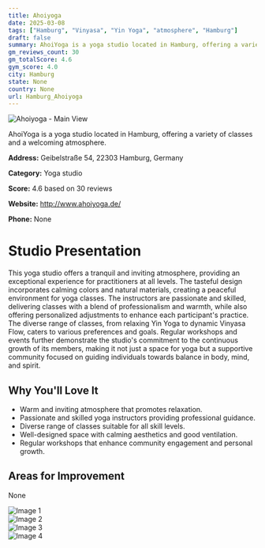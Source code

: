 ```yaml
---
title: Ahoiyoga
date: 2025-03-08
tags: ["Hamburg", "Vinyasa", "Yin Yoga", "atmosphere", "Hamburg"]  
draft: false
summary: AhoiYoga is a yoga studio located in Hamburg, offering a variety of classes and a welcoming atmosphere.
gm_reviews_count: 30
gm_totalScore: 4.6
gym_score: 4.0
city: Hamburg
state: None
country: None
url: Hamburg_Ahoiyoga
---
```


<div className="aspect-[16/9] relative my-8">
  <img 
    src="https://lh5.googleusercontent.com/p/AF1QipMuTbzT-Il78DYfW2h2WxVn8aQMKURqsgsK2jWV=w1920-h1080-k-no"
    alt="Ahoiyoga - Main View"
    className="object-cover absolute inset-0 w-full h-full rounded-lg"
  />
</div>

AhoiYoga is a yoga studio located in Hamburg, offering a variety of classes and a welcoming atmosphere.

**Address:** Geibelstraße 54, 22303 Hamburg, Germany

**Category:** Yoga studio

**Score:** 4.6 based on 30 reviews

**Website:** http://www.ahoiyoga.de/

**Phone:** None

# Studio Presentation

This yoga studio offers a tranquil and inviting atmosphere, providing an exceptional experience for practitioners at all levels. The tasteful design incorporates calming colors and natural materials, creating a peaceful environment for yoga classes. The instructors are passionate and skilled, delivering classes with a blend of professionalism and warmth, while also offering personalized adjustments to enhance each participant's practice. The diverse range of classes, from relaxing Yin Yoga to dynamic Vinyasa Flow, caters to various preferences and goals. Regular workshops and events further demonstrate the studio's commitment to the continuous growth of its members, making it not just a space for yoga but a supportive community focused on guiding individuals towards balance in body, mind, and spirit.

## Why You'll Love It

- Warm and inviting atmosphere that promotes relaxation.
- Passionate and skilled yoga instructors providing professional guidance.
- Diverse range of classes suitable for all skill levels.
- Well-designed space with calming aesthetics and good ventilation.
- Regular workshops that enhance community engagement and personal growth.

## Areas for Improvement

None

<div className="grid grid-cols-1 xl:grid-cols-2 gap-4 my-8">
<div className="aspect-[4/3] relative"><img src="https://lh5.googleusercontent.com/p/AF1QipP5hnNENp5ADup-l0wHlV1vp9p4kfXtyirOE3Oq=w1920-h1080-k-no" alt="Image 1" className="object-cover absolute inset-0 w-full h-full rounded-lg" /></div>
<div className="aspect-[4/3] relative"><img src="https://lh5.googleusercontent.com/p/AF1QipOVeY4KIH8rZgPFOfBNhmJ9qC8vMEddQMIIo6ZV=w1920-h1080-k-no" alt="Image 2" className="object-cover absolute inset-0 w-full h-full rounded-lg" /></div>
<div className="aspect-[4/3] relative"><img src="https://lh3.googleusercontent.com/gps-cs-s/AB5caB-6bMw5Ewj4ldYNoNb6fCQ9Hv_U72di9eaYwazGOXQhgybpAuvwzBV-yADI3JcWa1s5Blm8TLc4rwGEXdEk-RpsuG7DvIPUQOKE3sMWAggwOCrd6w2Jxx5unphoqTojYlXtikKurQ=w1920-h1080-k-no" alt="Image 3" className="object-cover absolute inset-0 w-full h-full rounded-lg" /></div>
<div className="aspect-[4/3] relative"><img src="https://lh3.googleusercontent.com/gps-cs-s/AB5caB_bXV-BpAGlCTh0UdWpajW0fgIKWTmq3mD2FteL4FvWsoIP81oB4CcK9_yFKSZBNtsDFQnjDG-ElHTOHWVOt4gjd-jvJXsKShjsnOLVi57RcxsjMan_L9c9u-ynR2i09GlbPNSq=w1920-h1080-k-no" alt="Image 4" className="object-cover absolute inset-0 w-full h-full rounded-lg" /></div>
</div>